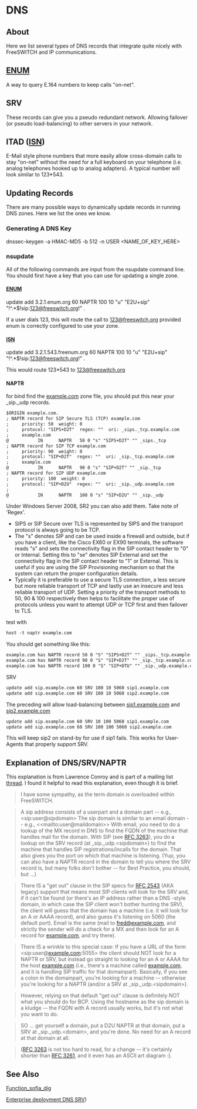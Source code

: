
# DNS 

 

## About

Here we list several types of DNS records that integrate quite nicely with FreeSWITCH and IP communications.

## [ENUM](../Modules/mod_enum_6587333.mdx#enum)

A way to query E.164 numbers to keep calls "on-net".

## SRV

These records can give you a pseudo redundant network. Allowing failover (or pseudo load-balancing) to other servers in your network.

## ITAD ([ISN](../Installation/Linux/Deprecated-Installation-Instructions/Gentoo/ISN_13173387.mdx#about))

E-Mail style phone numbers that more easily allow cross-domain calls to stay "on-net" without the need for a full keyboard on your telephone (i.e. analog telephones hooked up to analog adapters). A typical number will look similar to 123\*543.

## Updating Records

There are many possible ways to dynamically update records in running DNS zones. Here we list the ones we know.

  
### Generating A DNS Key

dnssec-keygen -a HMAC-MD5 -b 512 -n USER \<NAME_OF_KEY_HERE>

### nsupdate

All of the following commands are input from the nsupdate command line. You should first have a key that you can use for updating a single zone.

#### [ENUM](../Modules/mod_enum_6587333.mdx#enum)

  
update add 3.2.1.enum.org 60 NAPTR 100 10 "u" "E2U+sip" "!^.*$!sip:123@freeswitch.org!" .

If a user dials 123, this will route the call to [123@freeswitch.org](mailto:123@freeswitch.org) provided enum is correctly configured to use your zone.

#### [ISN](../Installation/Linux/Deprecated-Installation-Instructions/Gentoo/ISN_13173387.mdx#about)

  
update add 3.2.1.543.freenum.org 60 NAPTR 100 10 "u" "E2U+sip" "!^.*$!sip:123@freeswitch.org!" .

This would route 123\*543 to [123@freeswitch.org](mailto:123@freeswitch.org)

  
#### NAPTR

for bind find the [example.com](http://example.com) zone file, you should put this near your \_sip.\_udp records.

```xml
$ORIGIN example.com.
; NAPTR record for SIP Secure TLS (TCP) example.com
;     priority: 50  weight: 0
;     protocol: "SIPS+D2T"  regex: ""  uri: _sips._tcp.example.com
;     example.com
@           IN      NAPTR   50 0 "s" "SIPS+D2T" "" _sips._tcp
; NAPTR record for SIP TCP example.com
;     priority: 90  weight: 0
;     protocol: "SIP+D2T"  regex: ""  uri: _sip._tcp.example.com
;     example.com
@           IN      NAPTR   90 0 "s" "SIP+D2T" "" _sip._tcp
; NAPTR record for SIP UDP example.com
;     priority: 100  weight: 0
;     protocol: "SIP+D2U"  regex: ""  uri: _sip._udp.example.com
;
@           IN      NAPTR   100 0 "s" "SIP+D2U" "" _sip._udp

```

  
Under Windows Server 2008, SR2 you can also add them. Take note of 'Regex'.

* SIPS or SIP Secure over TLS is represented by SIPS and the transport protocol is always going to be TCP.
* The "s" denotes SIP and can be used inside a firewall and outside, but if you have a client, like the Cisco EX60 or EX90 terminals, the software reads "s" and sets the connectivity flag in the SIP contact header to "0" or Internal. Setting this to "se" denotes SIP External and set the connectivity flag in the SIP contact header to "1" or External. This is useful if you are using the SIP Provisioning mechanism so that the system can return the proper configuration details.
* Typically it is preferable to use a secure TLS connection, a less secure but more reliable transport of TCP and lastly use an insecure and less reliable transport of UDP. Setting a priority of the transport methods to 50, 90 & 100 respectively then helps to facilitate the proper use of protocols unless you want to attempt UDP or TCP first and then failover to TLS.

test with

```xml
host -t naptr example.com
```

You should get something like this:

```xml
example.com has NAPTR record 50 0 "S" "SIPS+D2T" "" _sips._tcp.example.com.
example.com has NAPTR record 90 0 "S" "SIP+D2T" "" _sip._tcp.example.com.
example.com has NAPTR record 100 0 "S" "SIP+DTU" "" _sip._udp.example.com.
```

SRV

```xml
update add sip.example.com 60 SRV 100 10 5060 sip1.example.com
update add sip.example.com 60 SRV 100 10 5060 sip2.example.com
```

The preceding will allow load-balancing between [sip1.example.com](http://sip1.example.com) and [sip2.example.com](http://sip2.example.com)

```xml
update add sip.example.com 60 SRV 10 100 5060 sip1.example.com
update add sip.example.com 60 SRV 100 100 5060 sip2.example.com
```

This will keep sip2 on stand-by for use if sip1 fails. This works for User-Agents that properly support SRV.

## Explanation of DNS/SRV/NAPTR

This explanation is from Lawrence Conroy and is part of a mailing list [thread](http://lists.freeswitch.org/pipermail/freeswitch-users/2013-January/091063.html). I found it helpful to read this explanation, even though it is brief.

> I have some sympathy, as the term domain is overloaded within FreeSWITCH.

> A sip address consists of a userpart and a domain part -- e.g., \<sip:user@sipdomain> The sip domain is similar to an email domain -- e.g., \<\<mailto:user@maildomain>\> With email, you need to do a lookup of the MX record in DNS to find the FQDN of the machine that handles mail for the domain. With SIP (see [RFC 3263](https://tools.ietf.org/html/rfc3263)), you do a lookup on the SRV record (at \_sip.\_udp.\<sipdomain>) to find the machine that handles SIP registrations/incalls for the domain. That also gives you the port on which that machine is listening. (Yup, you can also have a NAPTR record in the domain to tell you where the SRV record is, but many folks don't bother -- for Best Practice, you should, but ...)

> There IS a "get out" clause in the SIP specs for [RFC 2543](https://tools.ietf.org/html/rfc2543) (AKA legacy) support that means most SIP clients will look for the SRV and, if it can't be found (or there's an IP address rather than a DNS -style domain, in which case the SIP client won't bother hunting the SRV), the client will guess that the domain has a machine (i.e. it will look for an A or AAAA record), and also guess it's listening on 5060 (the default port). Email is the same (mail to [fred@example.com](mailto:fred@example.com), and strictly the sender will do a check for a MX and then look for an A record for [example.com](http://example.com), and try there).

> There IS a wrinkle to this special case: If you have a URL of the form \<sip:user@[example.com](http://example.com):5055> the client should NOT look for a NAPTR or SRV, but instead go straight to looking for an A or AAAA for the host [example.com](http://example.com) (i.e., there's a machine called [example.com](http://example.com), and it is handling SIP traffic for that domainpart). Basically, if you see a colon in the domainpart, you're looking for a machine -- otherwise you're looking for a NAPTR (and/or a SRV at \_sip.\_udp.\<sipdomain>).

> However, relying on that default "get out" clause is definitely NOT what you should do for BCP. Using the hostname as the sip domain is a kludge -- the FQDN with A record usually works, but it's not what you want to do.

> SO ... get yourself a domain, put a D2U NAPTR at that domain, put a SRV at \_sip.\_udp.\<domain>, and you're done. No need for an A record at that domain at all.

> ([RFC 3263](https://tools.ietf.org/html/rfc3263) is not too hard to read, for a change -- it's certainly shorter than [RFC 3261](https://tools.ietf.org/html/rfc3261), and it even has an ASCII art diagram :).

## See Also

[Function\_sofia\_dig](../Configuration/Sofia-SIP-Stack/index.mdx#sofia-sip-stack-watchdog)

[Enterprise deployment DNS SRV](../Enterprise-Deployment/Enterprise-deployment-DNS-SRV_13173165.mdx))

  

